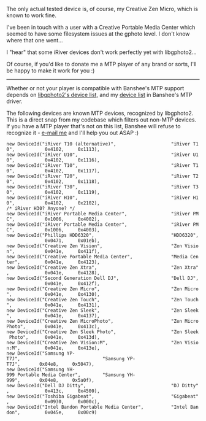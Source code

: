 The only actual tested device is, of course, my Creative Zen Micro, which is known to work fine.

I've been in touch with a user with a Creative Portable Media Center which seemed to have some filesystem issues at the gphoto level.  I don't know where that one went...

I "hear" that some iRiver devices don't work perfectly yet with libgphoto2...

Of course, if you'd like to donate me a MTP player of any brand or sorts, I'll be happy to make it work for you :)

----

Whether or not your player is compatible with Banshee's MTP support depends on [http://svn.sourceforge.net/viewcvs.cgi/*checkout*/gphoto/trunk/libgphoto2/camlibs/ptp2/library.c libgphoto2's device list], and my [http://cvs.gnome.org/viewcvs/*checkout*/banshee/src/Banshee.Dap/Mtp/MtpDeviceId.cs device list] in Banshee's MTP driver.


The following devices are known MTP devices, recognized by libgphoto2.  This is a direct snap from my codebase which filters out non-MTP devices.  If you have a MTP player that's not on this list, Banshee will refuse to recognize it - [[Contact|e-mail me]] and I'll help you out ASAP :)


 new DeviceId("iRiver T10 (alternative)",                    "iRiver T10",           0x4102,     0x1113),
 new DeviceId("iRiver U10",                                  "iRiver U10",           0x4102,     0x1116),
 new DeviceId("iRiver T10",                                  "iRiver T10",           0x4102,     0x1117),
 new DeviceId("iRiver T20",                                  "iRiver T20",           0x4102,     0x1118),
 new DeviceId("iRiver T30",                                  "iRiver T30",           0x4102,     0x1119),
 new DeviceId("iRiver H10",                                  "iRiver H10",           0x4102,     0x2102),
 /* iRiver H30? Anyone? */
 new DeviceId("iRiver Portable Media Center",                "iRiver PMC",           0x1006,     0x4002),
 new DeviceId("iRiver Portable Media Center",                "iRiver PMC",           0x1006,     0x4003),
 new DeviceId("Phillips HDD6320",                            "HDD6320",              0x0471,     0x01eb),
 new DeviceId("Creative Zen Vision",                         "Zen Vision",           0x041e,     0x411f),
 new DeviceId("Creative Portable Media Center",              "Media Center",         0x041e,     0x4123),
 new DeviceId("Creative Zen Xtra",                           "Zen Xtra",             0x041e,     0x4128),
 new DeviceId("Second Generation Dell DJ",                   "Dell DJ",              0x041e,     0x412f),
 new DeviceId("Creative Zen Micro",                          "Zen Micro",            0x041e,     0x4130),
 new DeviceId("Creative Zen Touch",                          "Zen Touch",            0x041e,     0x4131),
 new DeviceId("Creative Zen Sleek",                          "Zen Sleek",            0x041e,     0x4137),
 new DeviceId("Creative Zen MicroPhoto",                     "Zen MicroPhoto",       0x041e,     0x413c),
 new DeviceId("Creative Zen Sleek Photo",                    "Zen Sleek Photo",      0x041e,     0x413d),
 new DeviceId("Creative Zen Vision:M",                       "Zen Vision:M",         0x041e,     0x413e),
 new DeviceId("Samsung YP-T7J",                              "Samsung YP-T7J",       0x04e8,     0x5047),
 new DeviceId("Samsung YH-999 Portable Media Center",        "Samsung YH-999",       0x04e8,     0x5a0f),
 new DeviceId("Dell DJ Ditty",                               "DJ Ditty",             0x413c,     0x4500),
 new DeviceId("Toshiba Gigabeat",                            "Gigabeat",             0x0930,     0x000c),
 new DeviceId("Intel Bandon Portable Media Center",          "Intel Bandon",         0x045e,     0x00c9)